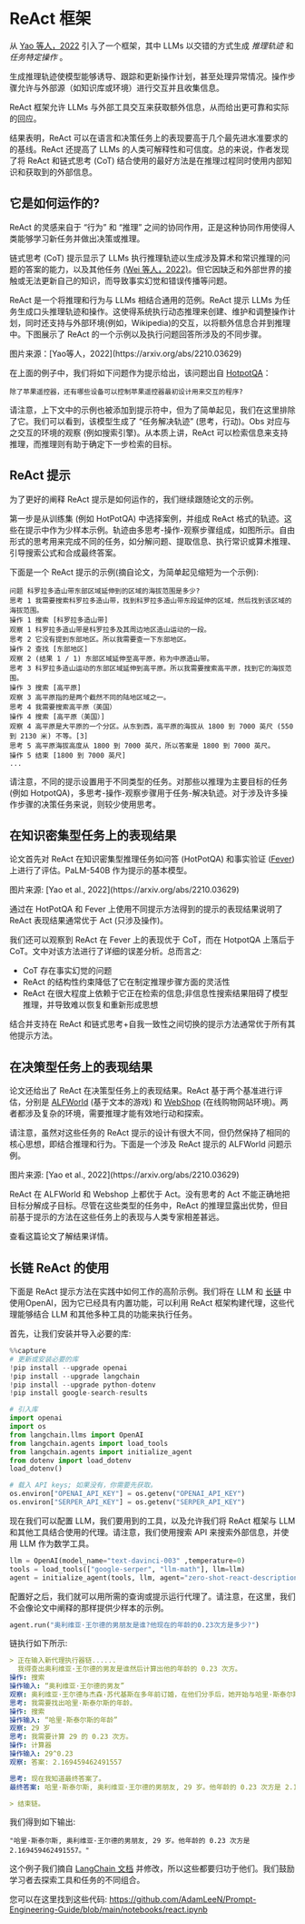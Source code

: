 # ReAct 框架


从 [Yao 等人，2022](https://arxiv.org/abs/2210.03629) 引入了一个框架，其中 LLMs 以交错的方式生成 *推理轨迹* 和 *任务特定操作* 。

生成推理轨迹使模型能够诱导、跟踪和更新操作计划，甚至处理异常情况。操作步骤允许与外部源（如知识库或环境）进行交互并且收集信息。

ReAct 框架允许 LLMs 与外部工具交互来获取额外信息，从而给出更可靠和实际的回应。

结果表明，ReAct 可以在语言和决策任务上的表现要高于几个最先进水准要求的的基线。ReAct 还提高了 LLMs 的人类可解释性和可信度。总的来说，作者发现了将 ReAct 和链式思考 (CoT) 结合使用的最好方法是在推理过程同时使用内部知识和获取到的外部信息。

## 它是如何运作的?

ReAct 的灵感来自于 “行为” 和 “推理” 之间的协同作用，正是这种协同作用使得人类能够学习新任务并做出决策或推理。

链式思考 (CoT) 提示显示了 LLMs 执行推理轨迹以生成涉及算术和常识推理的问题的答案的能力，以及其他任务 [(Wei 等人，2022)](https://arxiv.org/abs/2201.11903)。但它因缺乏和外部世界的接触或无法更新自己的知识，而导致事实幻觉和错误传播等问题。

ReAct 是一个将推理和行为与 LLMs 相结合通用的范例。ReAct 提示 LLMs 为任务生成口头推理轨迹和操作。这使得系统执行动态推理来创建、维护和调整操作计划，同时还支持与外部环境(例如，Wikipedia)的交互，以将额外信息合并到推理中。下图展示了 ReAct 的一个示例以及执行问题回答所涉及的不同步骤。

<Screenshot src={REACT} alt="REACT" />
图片来源：[Yao等人，2022](https://arxiv.org/abs/2210.03629)

在上面的例子中，我们将如下问题作为提示给出，该问题出自 [HotpotQA](https://hotpotqa.github.io/)：

```
除了苹果遥控器，还有哪些设备可以控制苹果遥控器最初设计用来交互的程序?
```

请注意，上下文中的示例也被添加到提示符中，但为了简单起见，我们在这里排除了它。我们可以看到，该模型生成了 “任务解决轨迹” (思考，行动)。Obs 对应与之交互的环境的观察 (例如搜索引擎)。从本质上讲，ReAct 可以检索信息来支持推理，而推理则有助于确定下一步检索的目标。

## ReAct 提示
为了更好的阐释 ReAct 提示是如何运作的，我们继续跟随论文的示例。

第一步是从训练集 (例如 HotPotQA) 中选择案例，并组成 ReAct 格式的轨迹。这些在提示中作为少样本示例。轨迹由多思考-操作-观察步骤组成，如图所示。自由形式的思考用来完成不同的任务，如分解问题、提取信息、执行常识或算术推理、引导搜索公式和合成最终答案。

下面是一个 ReAct 提示的示例(摘自论文，为简单起见缩短为一个示例):

```
问题 科罗拉多造山带东部区域延伸到的区域的海拔范围是多少?
思考 1 我需要搜索科罗拉多造山带，找到科罗拉多造山带东段延伸的区域，然后找到该区域的海拔范围。
操作 1 搜索 [科罗拉多造山带]
观察 1 科罗拉多造山带是科罗拉多及其周边地区造山运动的一段。
思考 2 它没有提到东部地区。所以我需要查一下东部地区。
操作 2 查找 [东部地区]
观察 2 (结果 1 / 1) 东部区域延伸至高平原，称为中原造山带。
思考 3 科罗拉多造山运动的东部区域延伸到高平原。所以我需要搜索高平原，找到它的海拔范围。
操作 3 搜索 [高平原]
观察 3 高平原指的是两个截然不同的陆地区域之一。
思考 4 我需要搜索高平原（美国）
操作 4 搜索 [高平原（美国）]
观察 4 高平原是大平原的一个分区。从东到西，高平原的海拔从 1800 到 7000 英尺 (550 到 2130 米) 不等。[3]
思考 5 高平原海拔高度从 1800 到 7000 英尺，所以答案是 1800 到 7000 英尺。
操作 5 结束 [1800 到 7000 英尺]
...
```

请注意，不同的提示设置用于不同类型的任务。对那些以推理为主要目标的任务 (例如 HotpotQA)，多思考-操作-观察步骤用于任务-解决轨迹。对于涉及许多操作步骤的决策任务来说，则较少使用思考。

## 在知识密集型任务上的表现结果

论文首先对 ReAct 在知识密集型推理任务如问答 (HotPotQA) 和事实验证 ([Fever](https://fever.ai/resources.html)) 上进行了评估。PaLM-540B 作为提示的基本模型。

<Screenshot src={REACT1} alt="REACT1" />
图片来源: [Yao et al., 2022](https://arxiv.org/abs/2210.03629)

通过在 HotPotQA 和 Fever 上使用不同提示方法得到的提示的表现结果说明了 ReAct 表现结果通常优于 Act (只涉及操作)。

我们还可以观察到 ReAct 在 Fever 上的表现优于 CoT，而在 HotpotQA 上落后于 CoT。文中对该方法进行了详细的误差分析。总而言之:

- CoT 存在事实幻觉的问题
- ReAct 的结构性约束降低了它在制定推理步骤方面的灵活性
- ReAct 在很大程度上依赖于它正在检索的信息;非信息性搜索结果阻碍了模型推理，并导致难以恢复和重新形成思想

结合并支持在 ReAct 和链式思考+自我一致性之间切换的提示方法通常优于所有其他提示方法。

## 在决策型任务上的表现结果

论文还给出了 ReAct 在决策型任务上的表现结果。ReAct 基于两个基准进行评估，分别是 [ALFWorld](https://alfworld.github.io/) (基于文本的游戏) 和 [WebShop](https://webshop-pnlp.github.io/) (在线购物网站环境)。两者都涉及复杂的环境，需要推理才能有效地行动和探索。

请注意，虽然对这些任务的 ReAct 提示的设计有很大不同，但仍然保持了相同的核心思想，即结合推理和行为。下面是一个涉及 ReAct 提示的 ALFWorld 问题示例。

<Screenshot src={REACT2} alt="REACT2" />
图片来源: [Yao et al., 2022](https://arxiv.org/abs/2210.03629)

ReAct 在 ALFWorld 和 Webshop 上都优于 Act。没有思考的 Act 不能正确地把目标分解成子目标。尽管在这些类型的任务中，ReAct 的推理显露出优势，但目前基于提示的方法在这些任务上的表现与人类专家相差甚远。

查看这篇论文了解结果详情。

## 长链 ReAct 的使用

下面是 ReAct 提示方法在实践中如何工作的高阶示例。我们将在 LLM 和 [长链](https://python.langchain.com/en/latest/index.html) 中使用OpenAI，因为它已经具有内置功能，可以利用 ReAct 框架构建代理，这些代理能够结合 LLM 和其他多种工具的功能来执行任务。

首先，让我们安装并导入必要的库:

``` python
%%capture
# 更新或安装必要的库
!pip install --upgrade openai
!pip install --upgrade langchain
!pip install --upgrade python-dotenv
!pip install google-search-results

# 引入库
import openai
import os
from langchain.llms import OpenAI
from langchain.agents import load_tools
from langchain.agents import initialize_agent
from dotenv import load_dotenv
load_dotenv()

# 载入 API keys; 如果没有，你需要先获取。 
os.environ["OPENAI_API_KEY"] = os.getenv("OPENAI_API_KEY")
os.environ["SERPER_API_KEY"] = os.getenv("SERPER_API_KEY")

```

现在我们可以配置 LLM，我们要用到的工具，以及允许我们将 ReAct 框架与 LLM 和其他工具结合使用的代理。请注意，我们使用搜索 API 来搜索外部信息，并使用 LLM 作为数学工具。

``` python
llm = OpenAI(model_name="text-davinci-003" ,temperature=0)
tools = load_tools(["google-serper", "llm-math"], llm=llm)
agent = initialize_agent(tools, llm, agent="zero-shot-react-description", verbose=True)
```

配置好之后，我们就可以用所需的查询或提示运行代理了。请注意，在这里，我们不会像论文中阐释的那样提供少样本的示例。

``` python
agent.run("奥利维亚·王尔德的男朋友是谁?他现在的年龄的0.23次方是多少?")
```

链执行如下所示:

``` yaml
> 正在输入新代理执行器链......
  我得查出奥利维亚·王尔德的男友是谁然后计算出他的年龄的 0.23 次方。
操作: 搜索
操作输入: “奥利维亚·王尔德的男友”
观察: 奥利维亚·王尔德与杰森·苏代基斯在多年前订婚，在他们分手后，她开始与哈里·斯泰尔斯约会 — 参照他们的关系时间线。
思考: 我需要找出哈里·斯泰尔斯的年龄。
操作: 搜索
操作输入: “哈里·斯泰尔斯的年龄”
观察: 29 岁
思考: 我需要计算 29 的 0.23 次方。
操作: 计算器
操作输入: 29^0.23
观察: 答案: 2.169459462491557

思考: 现在我知道最终答案了。
最终答案: 哈里·斯泰尔斯, 奥利维亚·王尔德的男朋友, 29 岁。他年龄的 0.23 次方是 2.169459462491557。

> 结束链。
```

我们得到如下输出:

```
"哈里·斯泰尔斯, 奥利维亚·王尔德的男朋友, 29 岁。他年龄的 0.23 次方是 2.169459462491557。"
```

这个例子我们摘自 [LangChain 文档](https://python.langchain.com/docs/modules/agents) 并修改，所以这些都要归功于他们。我们鼓励学习者去探索工具和任务的不同组合。

您可以在这里找到这些代码: https://github.com/AdamLeeN/Prompt-Engineering-Guide/blob/main/notebooks/react.ipynb

